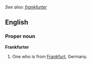 ''See also: [[frankfurter]]''
==English==
===Proper noun===
'''Frankfurter'''
#One who is from [[Frankfurt]], Germany.